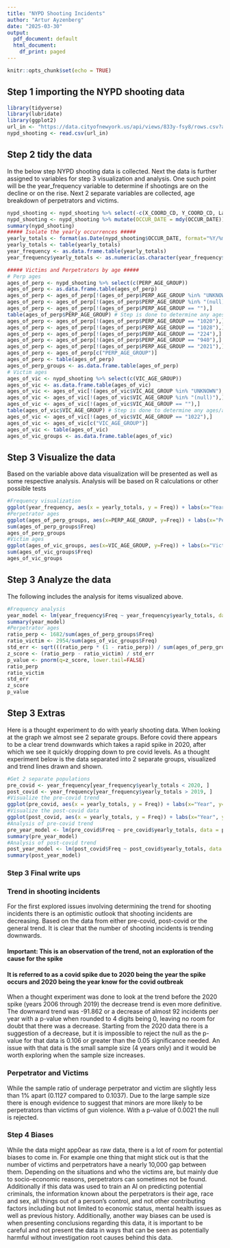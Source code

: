 ---
title: "NYPD Shooting Incidents"
author: "Artur Ayzenberg"
date: "2025-03-30"
output:
  pdf_document: default
  html_document:
    df_print: paged
---

```{r setup, include=FALSE}
knitr::opts_chunk$set(echo = TRUE)
```

## Step 1 importing the NYPD shooting data

```{r immportData}
library(tidyverse)
library(lubridate)
library(ggplot2)
url_in <- "https://data.cityofnewyork.us/api/views/833y-fsy8/rows.csv?accessType=DOWNLOAD"
nypd_shooting <- read.csv(url_in)
```

## Step 2 tidy the data
In the below step NYPD shooting data is collected.
Next the data is further assigned to variables for step 3 visualization and analysis.
One such point will be the year_frequency variable to determine if shootings are on the decline or on the rise.
Next 2 separate variables are collected, age breakdown of perpetrators and victims. 
```{r tidyData}
nypd_shooting <- nypd_shooting %>% select(-c(X_COORD_CD, Y_COORD_CD, Latitude, Longitude, Lon_Lat))
nypd_shooting <- nypd_shooting %>% mutate(OCCUR_DATE = mdy(OCCUR_DATE))
summary(nypd_shooting)
##### Isolate the yearly occurrences #####
yearly_totals <- format(as.Date(nypd_shooting$OCCUR_DATE, format="%Y/%m/%d"),"%Y")
yearly_totals <- table(yearly_totals)
year_frequency <- as.data.frame.table(yearly_totals)
year_frequency$yearly_totals <- as.numeric(as.character(year_frequency$yearly_totals))

##### Victims and Perpetrators by age #####
# Perp ages
ages_of_perp <- nypd_shooting %>% select(c(PERP_AGE_GROUP))
ages_of_perp <- as.data.frame.table(ages_of_perp)
ages_of_perp <- ages_of_perp[!(ages_of_perp$PERP_AGE_GROUP %in% "UNKNOWN"),]
ages_of_perp <- ages_of_perp[!(ages_of_perp$PERP_AGE_GROUP %in% "(null)"),]
ages_of_perp <- ages_of_perp[!(ages_of_perp$PERP_AGE_GROUP == ""),]
table(ages_of_perp$PERP_AGE_GROUP) # Step is done to determine any ages/age groups that din't make sense to remove them for data cleanliness
ages_of_perp <- ages_of_perp[!(ages_of_perp$PERP_AGE_GROUP == "1020"),]
ages_of_perp <- ages_of_perp[!(ages_of_perp$PERP_AGE_GROUP == "1028"),]
ages_of_perp <- ages_of_perp[!(ages_of_perp$PERP_AGE_GROUP == "224"),]
ages_of_perp <- ages_of_perp[!(ages_of_perp$PERP_AGE_GROUP == "940"),]
ages_of_perp <- ages_of_perp[!(ages_of_perp$PERP_AGE_GROUP == "2021"),]
ages_of_perp <- ages_of_perp[c("PERP_AGE_GROUP")]
ages_of_perp <- table(ages_of_perp)
ages_of_perp_groups <- as.data.frame.table(ages_of_perp)
# Victim ages
ages_of_vic <- nypd_shooting %>% select(c(VIC_AGE_GROUP))
ages_of_vic <- as.data.frame.table(ages_of_vic)
ages_of_vic <- ages_of_vic[!(ages_of_vic$VIC_AGE_GROUP %in% "UNKNOWN"),]
ages_of_vic <- ages_of_vic[!(ages_of_vic$VIC_AGE_GROUP %in% "(null)"),]
ages_of_vic <- ages_of_vic[!(ages_of_vic$VIC_AGE_GROUP == ""),]
table(ages_of_vic$VIC_AGE_GROUP) # Step is done to determine any ages/age groups that din't make sense to remove them for data cleanliness
ages_of_vic <- ages_of_vic[!(ages_of_vic$VIC_AGE_GROUP == "1022"),]
ages_of_vic <- ages_of_vic[c("VIC_AGE_GROUP")]
ages_of_vic <- table(ages_of_vic)
ages_of_vic_groups <- as.data.frame.table(ages_of_vic)
```

## Step 3 Visualize the data
Based on the variable above data visualization will be presented as well as some respective analysis.
Analysis will be based on R calculations or other possible tests
```{r visualizeData}
#Frequency visualization
ggplot(year_frequency, aes(x = yearly_totals, y = Freq)) + labs(x="Year", y="Reported Incidents") + geom_point(size = 3, color = 'red') + geom_smooth(method=lm)
#Perpetrator ages
ggplot(ages_of_perp_groups, aes(x=PERP_AGE_GROUP, y=Freq)) + labs(x="Perpetrator age group", y="Reported incindents") + geom_bar(stat="identity")
sum(ages_of_perp_groups$Freq)
ages_of_perp_groups
#Victim ages
ggplot(ages_of_vic_groups, aes(x=VIC_AGE_GROUP, y=Freq)) + labs(x="Victim age group", y="Reported incindents") + geom_bar(stat="identity")
sum(ages_of_vic_groups$Freq)
ages_of_vic_groups
```

## Step 3 Analyze the data
The following includes the analysis for items visualized above.
```{r analyzeData}
#Frequency analysis
year_model <- lm(year_frequency$Freq ~ year_frequency$yearly_totals, data = year_frequency)
summary(year_model)
#Perpetrator ages
ratio_perp <- 1682/sum(ages_of_perp_groups$Freq)
ratio_victim <- 2954/sum(ages_of_vic_groups$Freq)
std_err <- sqrt(((ratio_perp * (1 - ratio_perp)) / sum(ages_of_perp_groups$Freq)) + ((ratio_victim * (1 - ratio_victim)) / sum(ages_of_vic_groups$Freq)))
z_score <- (ratio_perp - ratio_victim) / std_err
p_value <- pnorm(q=z_score, lower.tail=FALSE)
ratio_perp
ratio_victim
std_err
z_score
p_value
```

## Step 3 Extras
Here is a thought experiment to do with yearly shooting data. When looking at the graph we almost see 2 separate groups.
Before covid there appears to be a clear trend downwards which takes a rapid spike in 2020, after which we see it quickly dropping down to pre covid levels.
As a thought experiment below is the data separated into 2 separate groups, visualized and trend lines drawn and shown. 
```{r extraData}
#Get 2 separate populations
pre_covid <- year_frequency[year_frequency$yearly_totals < 2020, ]
post_covid <- year_frequency[year_frequency$yearly_totals > 2019, ]
#Visualize the pre-covid trend
ggplot(pre_covid, aes(x = yearly_totals, y = Freq)) + labs(x="Year", y="Reported Incidents") + geom_point(size = 3, color = 'red') + geom_smooth(method=lm)
#Visualize the post-covid data
ggplot(post_covid, aes(x = yearly_totals, y = Freq)) + labs(x="Year", y="Reported Incidents") + geom_point(size = 3, color = 'red') + geom_smooth(method=lm)
#Analysis of pre-covid trend
pre_year_model <- lm(pre_covid$Freq ~ pre_covid$yearly_totals, data = pre_covid)
summary(pre_year_model)
#Analysis of post-covid trend
post_year_model <- lm(post_covid$Freq ~ post_covid$yearly_totals, data = post_covid)
summary(post_year_model)
```

### Step 3 Final write ups

### Trend in shooting incidents
For the first explored issues involving determining the trend for shooting incidents there is an optimistic outlook that shooting incidents are decreasing. 
Based on the data from either pre-covid, post-covid or the general trend. It is clear that the number of shooting incidents is trending downwards. 

#### Important: This is an observation of the trend, not an exploration of the cause for the spike
#### It is referred to as a covid spike due to 2020 being the year the spike occurs and 2020 being the year know for the covid outbreak

When a thought experiment was done to look at the trend before the 2020 spike (years 2006 through 2019) the decrease trend is even more definitive.
The downward trend was -91.862 or a decrease of almost 92 incidents per year with a p-value when rounded to 4 digits being 0, leaving no room for doubt that there was a decrease.
Starting from the 2020 data there is a suggestion of a decrease, but it is impossible to reject the null as the p-value for that data is 0.106 or greater than the 0.05 significance needed.
An issue with that data is the small sample size (4 years only) and it would be worth exploring when the sample size increases.

### Perpetrator and Victims
While the sample ratio of underage perpetrator and victim are slightly less than 1% apart (0.1127 compared to 0.1037).
Due to the large sample size there is enough evidence to suggest that minors are more likely to be perpetrators than victims of gun violence.
With a p-value of 0.0021 the null is rejected.

### Step 4 Biases
While the data might app0ear as raw data, there is a lot of room for potential biases to come in. For example one thing that might stick out is that the number of victims and perpetrators have a nearly 10,000 gap between them. Depending on the situations and who the victims are, but mainly due to socio-economic reasons, perpetrators can sometimes not be found. Additionally if this data was used to train an AI on predicting potential criminals, the information known about the perpetrators is their age, race and sex, all things out of a person's control, and not other contributing factors including but not limited to economic status, mental health issues as well as previous history.
Additionally, another way biases can be used is when presenting conclusions regarding this data, it is important to be careful and not present the data in ways that can be seen as potentially harmful without investigation root causes behind this data.
